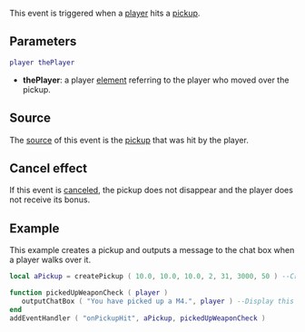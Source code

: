 
{{Server event}} 
This event is triggered when a [[/player.md|player]] hits a [[/pickup.md|pickup]].

==Parameters==
<syntaxhighlight lang="lua">
player thePlayer
</syntaxhighlight> 

*'''thePlayer''': a player [[/element.md|element]] referring to the player who moved over the pickup.

==Source==
The [[/event_system#Event_source.md|source]] of this event is the [[/pickup.md|pickup]] that was hit by the player.

==Cancel effect==
If this event is [[/Event_system#Canceling.md|canceled]], the pickup does not disappear and the player does not receive its bonus.

==Example== 
This example creates a pickup and outputs a message to the chat box when a player walks over it.
<syntaxhighlight lang="lua">
local aPickup = createPickup ( 10.0, 10.0, 10.0, 2, 31, 3000, 50 ) --Create an M4 weapon pickup when script starts

function pickedUpWeaponCheck ( player )
   outputChatBox ( "You have picked up a M4.", player ) --Display this message in the chat box
end
addEventHandler ( "onPickupHit", aPickup, pickedUpWeaponCheck )
</syntaxhighlight>

{{See also/Server event|Pickup events}}